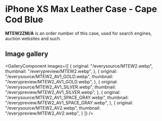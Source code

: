 
# iPhone XS Max Leather Case - Cape Cod Blue

<Callout type='info' emoji='👉🏻'>**MTEW2ZM/A** is an order number of this case, used for search engines, auction websites and such.</Callout>

## Image gallery

<GalleryComponent
    images={[
      {
        original: "/everysource/MTEW2.webp",
        thumbnail: "/everypreview/MTEW2.webp",
      },
      {
        original: "/everysource/MTEW2_AV1_GOLD.webp",
        thumbnail: "/everypreview/MTEW2_AV1_GOLD.webp",
      },
      {
        original: "/everysource/MTEW2_AV1_SILVER.webp",
        thumbnail: "/everypreview/MTEW2_AV1_SILVER.webp",
      },
      {
        original: "/everysource/MTEW2_AV1_SPACE_GRAY.webp",
        thumbnail: "/everypreview/MTEW2_AV1_SPACE_GRAY.webp",
      },
      {
        original: "/everysource/MTEW2_AV2.webp",
        thumbnail: "/everypreview/MTEW2_AV2.webp",
      }
    ]}
  />
